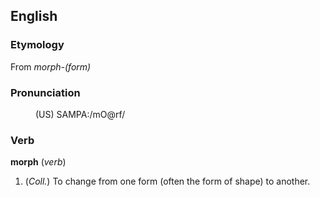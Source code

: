 ==English==
=== Etymology ===
From <i>morph-(form)</i> 

=== Pronunciation ===
:(US) SAMPA:/mO@rf/

===Verb===
<b>morph</b> (<i>verb</i>)
# (<i>Coll.</i>) To change from one form (often the form of shape) to another.

{{rfc}}